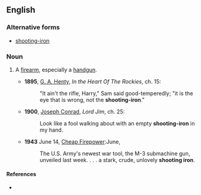 ==English==

===Alternative forms===
* [[shooting-iron]]

===Noun===
{{en-noun|head=[[shooting]] [[iron]]}}

# {{chiefly|US|idiomatic|dated}} A [[firearm]], especially a [[handgun]].
#* '''1895''', [[w:G._A._Henty|G. A. Henty]], ''In the Heart Of The Rockies'', ch. 15: 
#*:"It ain't the rifle, Harry," Sam said good-temperedly; "it is the eye that is wrong, not the '''shooting-iron'''."
#* '''1900''', [[w:Joseph_Conrad|Joseph Conrad]], ''Lord Jim'', ch. 25:
#*: Look like a fool walking about with an empty '''shooting-iron''' in my hand.
#* '''1943''' June 14, [http://www.time.com/time/magazine/article/0,9171,851796,00.html Cheap Firepower]:June,
#*: The U.S. Army's newest war tool, the M-3 submachine gun, unveiled last week. . . . a stark, crude, unlovely '''shooting iron'''.

====References====
* {{R:OneLook}}
